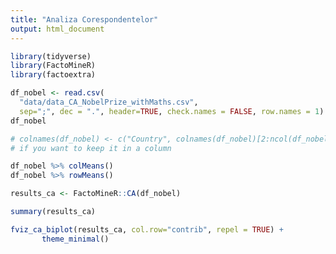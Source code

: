 ```yaml
---
title: "Analiza Corespondentelor"
output: html_document
---
```


```r
library(tidyverse)
library(FactoMineR)
library(factoextra)
```

```r
df_nobel <- read.csv(
  "data/data_CA_NobelPrize_withMaths.csv", 
  sep=";", dec = ".", header=TRUE, check.names = FALSE, row.names = 1)
df_nobel

# colnames(df_nobel) <- c("Country", colnames(df_nobel)[2:ncol(df_nobel)])
# if you want to keep it in a column
```
```r
df_nobel %>% colMeans()
df_nobel %>% rowMeans()
```


```r
results_ca <- FactoMineR::CA(df_nobel)
```
```r
summary(results_ca)
```


```r
fviz_ca_biplot(results_ca, col.row="contrib", repel = TRUE) +
       theme_minimal()
```





